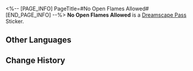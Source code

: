 <%-- [PAGE_INFO]
PageTitle=#No Open Flames Allowed#
[END_PAGE_INFO] --%>
{{Stub|Location information}}
{{Item Infobox
|id          = 223505
|image       = Dreamscape Pass Sticker No Open Flames Allowed.png{{subst:void|<!--$UPLOAD:<<SpriteOutput/TravelBrochure/StickFigures/223505.png>-<Dreamscape Pass Sticker No Open Flames Allowed.png>-<Item Icons>>-->}}
|type        = Dreamscape Pass Sticker
|type2       = The Most Absurd Stage Stickers
|invCategory = 
|rarity      = 4
|effect      = 
|description = Digital stickers that can be used to decorate the pages of the Dreamtour Handbook. They come in many different styles.
|source1     = [[Use the Pinball Machine to reach the hidden area in the Brother Hanu section and find the trapped tourists]]
}}
{{Description|Want to ride up to heaven with Boss Stone?}}
'''No Open Flames Allowed''' is a [[Dreamscape Pass]] Sticker.

==Other Languages==
{{Other Languages
|en   = No Open Flames Allowed
|zhs  = 禁止明火
|zht  = 禁止明火
|ja   = 火気厳禁
|ko   = 화기 금지
|es   = ¡Prohibido hacer fuego abierto!
|fr   = Pas de flamme, merci
|ru   = Запрещено разводить открытый огонь
|th   = ห้ามจุดไฟ
|vi   = Cấm Lửa
|de   = Kein offenes Feuer
|id   = Dilarang Menyalakan Api
|pt   = Proibido Fogo Aberto
}}

==Change History==
{{Change History|2.1}}